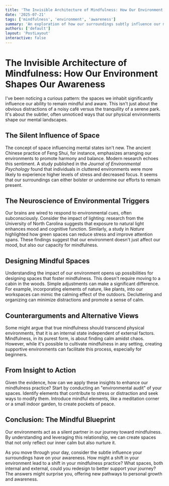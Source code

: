 ```yaml
---
title: 'The Invisible Architecture of Mindfulness: How Our Environment Shapes Our Awareness'
date: '2025-07-21'
tags: ['mindfulness', 'environment', 'awareness']
summary: 'An exploration of how our surroundings subtly influence our mindfulness and awareness, and how to harness this understanding for personal growth.'
authors: ['default']
layout: 'PostLayout'
interactive: false
---
```


# The Invisible Architecture of Mindfulness: How Our Environment Shapes Our Awareness

I've been noticing a curious pattern: the spaces we inhabit significantly influence our ability to remain mindful and aware. This isn't just about the obvious distractions of a noisy café versus the tranquility of a serene park. It's about the subtler, often unnoticed ways that our physical environments shape our mental landscapes. 

## The Silent Influence of Space

The concept of space influencing mental states isn't new. The ancient Chinese practice of Feng Shui, for instance, emphasizes arranging our environments to promote harmony and balance. Modern research echoes this sentiment. A study published in the *Journal of Environmental Psychology* found that individuals in cluttered environments were more likely to experience higher levels of stress and decreased focus. It seems that our surroundings can either bolster or undermine our efforts to remain present.

## The Neuroscience of Environmental Triggers

Our brains are wired to respond to environmental cues, often subconsciously. Consider the impact of lighting: research from the University of North Carolina suggests that exposure to natural light enhances mood and cognitive function. Similarly, a study in *Nature* highlighted how green spaces can reduce stress and improve attention spans. These findings suggest that our environment doesn't just affect our mood, but also our capacity for mindfulness.

## Designing Mindful Spaces

Understanding the impact of our environment opens up possibilities for designing spaces that foster mindfulness. This doesn't require moving to a cabin in the woods. Simple adjustments can make a significant difference. For example, incorporating elements of nature, like plants, into our workspaces can mimic the calming effect of the outdoors. Decluttering and organizing can minimize distractions and promote a sense of calm.

## Counterarguments and Alternative Views

Some might argue that true mindfulness should transcend physical environments, that it is an internal state independent of external factors. Mindfulness, in its purest form, is about finding calm amidst chaos. However, while it's possible to cultivate mindfulness in any setting, creating supportive environments can facilitate this process, especially for beginners.

## From Insight to Action

Given the evidence, how can we apply these insights to enhance our mindfulness practice? Start by conducting an "environmental audit" of your spaces. Identify elements that contribute to stress or distraction and seek ways to modify them. Introduce mindful elements, like a meditation corner or a small indoor garden, to create pockets of peace.

## Conclusion: The Mindful Blueprint

Our environments act as a silent partner in our journey toward mindfulness. By understanding and leveraging this relationship, we can create spaces that not only reflect our inner calm but also nurture it. 

As you move through your day, consider the subtle influence your surroundings have on your awareness. How might a shift in your environment lead to a shift in your mindfulness practice? What spaces, both internal and external, could you redesign to better support your journey? The answers might surprise you, offering new pathways to personal growth and awareness.